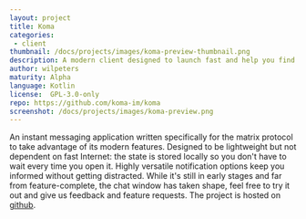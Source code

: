 ```yaml
---
layout: project
title: Koma
categories: 
 - client
thumbnail: /docs/projects/images/koma-preview-thumbnail.png
description: A modern client designed to launch fast and help you find information in large amounts of messages
author: wilpeters
maturity: Alpha
language: Kotlin
license:  GPL-3.0-only
repo: https://github.com/koma-im/koma
screenshot: /docs/projects/images/koma-preview.png
---
```


An instant messaging application written specifically for the matrix protocol to take advantage of its modern features. Designed to be lightweight but not dependent on fast Internet: the state is stored locally so you don't have to wait every time you open it. Highly versatile notification options keep you informed without getting distracted.
While it's still in early stages and far from feature-complete, the chat window has taken shape, feel free to try it out and give us feedback and feature requests.
The project is hosted on [github](https://github.com/koma-im/koma).


